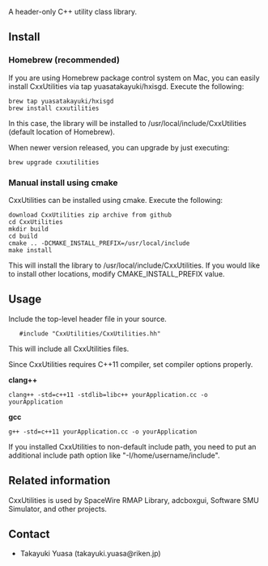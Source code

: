 A header-only C++ utility class library.

==Install==
=== Homebrew (recommended) ===
If you are using Homebrew package control system on Mac,
you can easily install CxxUtilities via tap yuasatakayuki/hxisgd.
Execute the following:
<pre>
brew tap yuasatakayuki/hxisgd
brew install cxxutilities
</pre>
In this case, the library will be installed to /usr/local/include/CxxUtilities (default location of Homebrew).

When newer version released, you can upgrade by just executing:
<pre>
brew upgrade cxxutilities
</pre>

===Manual install using cmake===
CxxUtilities can be installed using cmake.
Execute the following:
<pre>
download CxxUtilities zip archive from github
cd CxxUtilities
mkdir build
cd build
cmake .. -DCMAKE_INSTALL_PREFIX=/usr/local/include
make install
</pre>

This will install the library to /usr/local/include/CxxUtilities.
If you would like to install other locations, modify CMAKE_INSTALL_PREFIX value.


==Usage==
Include the top-level header file in your source.
<pre>
   #include "CxxUtilities/CxxUtilities.hh"
</pre>
This will include all CxxUtilities files.


Since CxxUtilities requires C++11 compiler, set compiler options properly.

'''clang++'''
<pre>
clang++ -std=c++11 -stdlib=libc++ yourApplication.cc -o yourApplication
</pre>

'''gcc'''
<pre>
g++ -std=c++11 yourApplication.cc -o yourApplication
</pre>

If you installed CxxUtilities to non-default include path, you need to put an additional include path option like "-I/home/username/include".


== Related information ==
CxxUtilities is used by SpaceWire RMAP Library, adcboxgui, Software SMU Simulator, and other projects.


== Contact ==
*Takayuki Yuasa (takayuki.yuasa@riken.jp)
